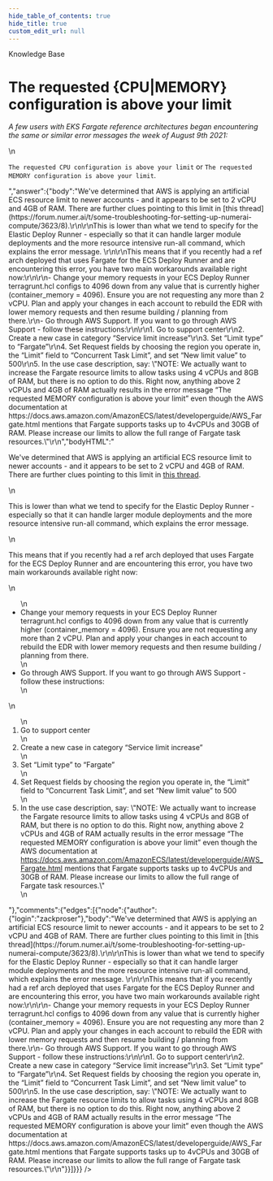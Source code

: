 ```yaml
---
hide_table_of_contents: true
hide_title: true
custom_edit_url: null
---
```



<CenterLayout>
<span class="title">Knowledge Base</span>
<h1>The requested &#x7B;CPU|MEMORY&#x7D; configuration is above your limit</h1>
<GitHub json={{"id":"MDEwOkRpc2N1c3Npb24zNTM5Mzg0","number":10,"author":{"login":"zackproser"},"title":"The requested {CPU|MEMORY} configuration is above your limit","body":"_A few users with EKS Fargate reference architectures began encountering the same or similar error messages the week of August 9th 2021:_\r\n\r\n`The requested CPU configuration is above your limit` or `The requested MEMORY configuration is above your limit`. ","bodyHTML":"<p dir=\"auto\"><em>A few users with EKS Fargate reference architectures began encountering the same or similar error messages the week of August 9th 2021:</em></p>\n<p dir=\"auto\"><code class=\"notranslate\">The requested CPU configuration is above your limit</code> or <code class=\"notranslate\">The requested MEMORY configuration is above your limit</code>.</p>","answer":{"body":"We've determined that AWS is applying an artificial ECS resource limit to newer accounts - and it appears to be set to 2 vCPU and 4GB of RAM. There are further clues pointing to this limit in [this thread](https://forum.numer.ai/t/some-troubleshooting-for-setting-up-numerai-compute/3623/8).\r\n\r\nThis is lower than what we tend to specify for the Elastic Deploy Runner - especially so that it can handle larger module deployments and the more resource intensive run-all command, which explains the error message. \r\n\r\nThis means that if you recently had a ref arch deployed that uses Fargate for the ECS Deploy Runner and are encountering this error, you have two main workarounds available right now:\r\n\r\n- Change your memory requests in your ECS Deploy Runner terragrunt.hcl configs to 4096 down from any value that is currently higher (container_memory = 4096). Ensure you are not requesting any more than 2 vCPU. Plan and apply your changes in each account to rebuild the EDR with lower memory requests and then resume building / planning from there.\r\n- Go through AWS Support. If you want to go through AWS Support - follow these instructions:\r\n\r\n1. Go to support center\r\n2. Create a new case in category “Service limit increase”\r\n3. Set “Limit type” to “Fargate”\r\n4. Set Request fields by choosing the region you operate in, the “Limit” field to “Concurrent Task Limit”, and set “New limit value” to 500\r\n5. In the use case description, say: \"NOTE: We actually want to increase the Fargate resource limits to allow tasks using 4 vCPUs and 8GB of RAM, but there is no option to do this. Right now, anything above 2 vCPUs and 4GB of RAM actually results in the error message “The requested MEMORY configuration is above your limit” even though the AWS documentation at https://docs.aws.amazon.com/AmazonECS/latest/developerguide/AWS_Fargate.html mentions that Fargate supports tasks up to 4vCPUs and 30GB of RAM. Please increase our limits to allow the full range of Fargate task resources.\"\r\n","bodyHTML":"<p dir=\"auto\">We've determined that AWS is applying an artificial ECS resource limit to newer accounts - and it appears to be set to 2 vCPU and 4GB of RAM. There are further clues pointing to this limit in <a href=\"https://forum.numer.ai/t/some-troubleshooting-for-setting-up-numerai-compute/3623/8\" rel=\"nofollow\">this thread</a>.</p>\n<p dir=\"auto\">This is lower than what we tend to specify for the Elastic Deploy Runner - especially so that it can handle larger module deployments and the more resource intensive run-all command, which explains the error message.</p>\n<p dir=\"auto\">This means that if you recently had a ref arch deployed that uses Fargate for the ECS Deploy Runner and are encountering this error, you have two main workarounds available right now:</p>\n<ul dir=\"auto\">\n<li>Change your memory requests in your ECS Deploy Runner terragrunt.hcl configs to 4096 down from any value that is currently higher (container_memory = 4096). Ensure you are not requesting any more than 2 vCPU. Plan and apply your changes in each account to rebuild the EDR with lower memory requests and then resume building / planning from there.</li>\n<li>Go through AWS Support. If you want to go through AWS Support - follow these instructions:</li>\n</ul>\n<ol dir=\"auto\">\n<li>Go to support center</li>\n<li>Create a new case in category “Service limit increase”</li>\n<li>Set “Limit type” to “Fargate”</li>\n<li>Set Request fields by choosing the region you operate in, the “Limit” field to “Concurrent Task Limit”, and set “New limit value” to 500</li>\n<li>In the use case description, say: \"NOTE: We actually want to increase the Fargate resource limits to allow tasks using 4 vCPUs and 8GB of RAM, but there is no option to do this. Right now, anything above 2 vCPUs and 4GB of RAM actually results in the error message “The requested MEMORY configuration is above your limit” even though the AWS documentation at <a href=\"https://docs.aws.amazon.com/AmazonECS/latest/developerguide/AWS_Fargate.html\" rel=\"nofollow\">https://docs.aws.amazon.com/AmazonECS/latest/developerguide/AWS_Fargate.html</a> mentions that Fargate supports tasks up to 4vCPUs and 30GB of RAM. Please increase our limits to allow the full range of Fargate task resources.\"</li>\n</ol>"},"comments":{"edges":[{"node":{"author":{"login":"zackproser"},"body":"We've determined that AWS is applying an artificial ECS resource limit to newer accounts - and it appears to be set to 2 vCPU and 4GB of RAM. There are further clues pointing to this limit in [this thread](https://forum.numer.ai/t/some-troubleshooting-for-setting-up-numerai-compute/3623/8).\r\n\r\nThis is lower than what we tend to specify for the Elastic Deploy Runner - especially so that it can handle larger module deployments and the more resource intensive run-all command, which explains the error message. \r\n\r\nThis means that if you recently had a ref arch deployed that uses Fargate for the ECS Deploy Runner and are encountering this error, you have two main workarounds available right now:\r\n\r\n- Change your memory requests in your ECS Deploy Runner terragrunt.hcl configs to 4096 down from any value that is currently higher (container_memory = 4096). Ensure you are not requesting any more than 2 vCPU. Plan and apply your changes in each account to rebuild the EDR with lower memory requests and then resume building / planning from there.\r\n- Go through AWS Support. If you want to go through AWS Support - follow these instructions:\r\n\r\n1. Go to support center\r\n2. Create a new case in category “Service limit increase”\r\n3. Set “Limit type” to “Fargate”\r\n4. Set Request fields by choosing the region you operate in, the “Limit” field to “Concurrent Task Limit”, and set “New limit value” to 500\r\n5. In the use case description, say: \"NOTE: We actually want to increase the Fargate resource limits to allow tasks using 4 vCPUs and 8GB of RAM, but there is no option to do this. Right now, anything above 2 vCPUs and 4GB of RAM actually results in the error message “The requested MEMORY configuration is above your limit” even though the AWS documentation at https://docs.aws.amazon.com/AmazonECS/latest/developerguide/AWS_Fargate.html mentions that Fargate supports tasks up to 4vCPUs and 30GB of RAM. Please increase our limits to allow the full range of Fargate task resources.\"\r\n"}}]}}} />

</CenterLayout>
  

<!-- ##DOCS-SOURCER-START
{
  "sourcePlugin": "github-discussions",
  "hash": "ccfa22c29b9dc12718838fd721e7c00d"
}
##DOCS-SOURCER-END -->
